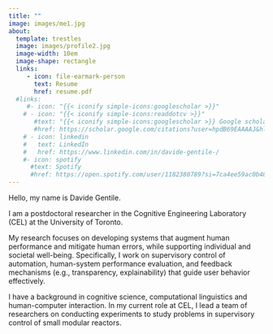 ```yaml
---
title: ""
image: images/me1.jpg
about:
  template: trestles
  image: images/profile2.jpg
  image-width: 10em
  image-shape: rectangle
  links:
     - icon: file-earmark-person
       text: Resume
       href: resume.pdf
  #links:
     #- icon: "{{< iconify simple-icons:googlescholar >}}"
    # - icon: "{{< iconify simple-icons:readdotcv >}}"
       #text: "{{< iconify simple-icons:googlescholar >}} Google scholar"
       #href: https://scholar.google.com/citations?user=hpdB69EAAAAJ&hl=en
    # - icon: linkedin
    #   text: LinkedIn
    #   href: https://www.linkedin.com/in/davide-gentile-/
    #- icon: spotify
      #text: Spotify
      #href: https://open.spotify.com/user/1182380789?si=7ca4ee59ac0b4619
---
```


Hello, my name is Davide Gentile.

I am a postdoctoral researcher in the Cognitive Engineering Laboratory (CEL) at the University of Toronto.

My research focuses on developing systems that augment human performance and mitigate human errors, while supporting individual and societal well-being. Specifically, I work on supervisory control of automation, human-system performance evaluation, and feedback mechanisms (e.g., transparency, explainability) that guide user behavior effectively.

I have a background in cognitive science, computational linguistics and human-computer interaction. In my current role at CEL, I lead a team of researchers on conducting experiments to study problems in supervisory control of small modular reactors.
